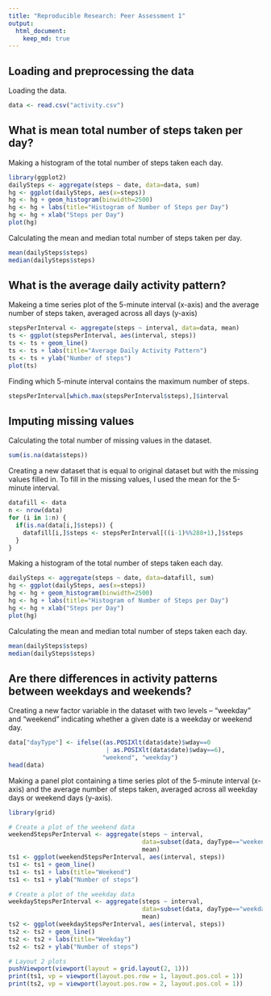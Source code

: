 ```yaml
---
title: "Reproducible Research: Peer Assessment 1"
output: 
  html_document:
    keep_md: true
---
```



## Loading and preprocessing the data

Loading the data.
```r
data <- read.csv("activity.csv")
```

## What is mean total number of steps taken per day?

Making a histogram of the total number of steps taken each day.
```r
library(ggplot2)
dailySteps <- aggregate(steps ~ date, data=data, sum)
hg <- ggplot(dailySteps, aes(x=steps))
hg <- hg + geom_histogram(binwidth=2500)
hg <- hg + labs(title="Histogram of Number of Steps per Day")
hg <- hg + xlab("Steps per Day")
plot(hg)
```

Calculating the mean and median total number of steps taken per day.
```r
mean(dailySteps$steps)
median(dailySteps$steps)
```

## What is the average daily activity pattern?

Makeing a time series plot of the 5-minute interval (x-axis)
and the average number of steps taken, averaged across all days (y-axis)
```r
stepsPerInterval <- aggregate(steps ~ interval, data=data, mean)
ts <- ggplot(stepsPerInterval, aes(interval, steps))
ts <- ts + geom_line()
ts <- ts + labs(title="Average Daily Activity Pattern")
ts <- ts + ylab("Number of steps")
plot(ts)
```

Finding which 5-minute interval contains the maximum number of steps.
```r
stepsPerInterval[which.max(stepsPerInterval$steps),]$interval
```

## Imputing missing values

Calculating the total number of missing values in the dataset.
```r
sum(is.na(data$steps))
```

Creating a new dataset that is equal to original dataset
but with the missing values filled in.
To fill in the missing values, I used the mean for the 5-minute interval.
```r
datafill <- data
n <- nrow(data)
for (i in 1:n) {
  if(is.na(data[i,]$steps)) {
    datafill[i,]$steps <- stepsPerInterval[((i-1)%%288+1),]$steps
  }
}
```

Making a histogram of the total number of steps taken each day.
```r
dailySteps <- aggregate(steps ~ date, data=datafill, sum)
hg <- ggplot(dailySteps, aes(x=steps))
hg <- hg + geom_histogram(binwidth=2500)
hg <- hg + labs(title="Histogram of Number of Steps per Day")
hg <- hg + xlab("Steps per Day")
plot(hg)
```

Calculating the mean and median total number of steps taken each day.
```r
mean(dailySteps$steps)
median(dailySteps$steps)
```

## Are there differences in activity patterns between weekdays and weekends?

Creating a new factor variable in the dataset with
two levels -- "weekday" and "weekend" indicating whether a given date is
a weekday or weekend day.
```r
data["dayType"] <- ifelse((as.POSIXlt(data$date)$wday==0
                           | as.POSIXlt(data$date)$wday==6),
                          "weekend", "weekday")
head(data)
```

Making a panel plot containing a time series plot of the
5-minute interval (x-axis) and the average number of steps taken,
averaged across all weekday days or weekend days (y-axis).
```r
library(grid)

# Create a plot of the weekend data
weekendStepsPerInterval <- aggregate(steps ~ interval,
                                     data=subset(data, dayType=="weekend"),
                                     mean)
ts1 <- ggplot(weekendStepsPerInterval, aes(interval, steps))
ts1 <- ts1 + geom_line()
ts1 <- ts1 + labs(title="Weekend")
ts1 <- ts1 + ylab("Number of steps")

# Create a plot of the weekday data
weekdayStepsPerInterval <- aggregate(steps ~ interval,
                                     data=subset(data, dayType=="weekday"),
                                     mean)
ts2 <- ggplot(weekdayStepsPerInterval, aes(interval, steps))
ts2 <- ts2 + geom_line()
ts2 <- ts2 + labs(title="Weekday")
ts2 <- ts2 + ylab("Number of steps")

# Layout 2 plots
pushViewport(viewport(layout = grid.layout(2, 1)))
print(ts1, vp = viewport(layout.pos.row = 1, layout.pos.col = 1))
print(ts2, vp = viewport(layout.pos.row = 2, layout.pos.col = 1))
```
